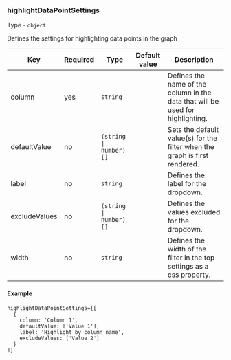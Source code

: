 
<Meta title="Dashboard/Data types/highlightDataPointSettings" />

### highlightDataPointSettings

Type - `object`

Defines the settings for highlighting data points in the graph

<table>
  <thead>
    <tr>
      <th>Key</th>
      <th>Required</th>
      <th>Type</th>
      <th>Default value</th>
      <th>Description</th>
    </tr>
  </thead>
  <tbody>
    <tr>
      <td>column</td>
      <td>yes</td>
      <td><code>string</code></td>
      <td></td>
      <td>Defines the name of the column in the data that will be used for highlighting.</td>
    </tr>
    <tr>
      <td>defaultValue</td>
      <td>no</td>
      <td><code>(string | number)[]</code></td>
      <td></td>
      <td>Sets the default value(s) for the filter when the graph is first rendered.</td>
    </tr>
    <tr>
      <td>label</td>
      <td>no</td>
      <td><code>string</code></td>
      <td></td>
      <td>Defines the label for the dropdown.</td>
    </tr>
    <tr>
      <td>excludeValues</td>
      <td>no</td>
      <td><code>(string | number)[]</code></td>
      <td></td>
      <td>Defines the values excluded for the dropdown.</td>
    </tr>
    <tr>
      <td>width</td>
      <td>no</td>
      <td><code>string</code></td>
      <td></td>
      <td>Defines the width of the filter in the top settings as a css property.</td>
    </tr>
  </tbody>
</table>

#### Example

```tsx
highlightDataPointSettings={[
  {
    column: 'Column 1',
    defaultValue: ['Value 1'],
    label: 'Highlight by column name',
    excludeValues: ['Value 2']
  }
]}
```
